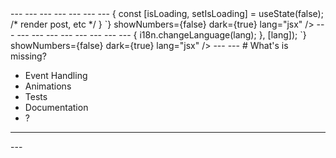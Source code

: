 


<Head>
  <title>React Colocation Evolution</title>
</Head>

<Cover />
---
<Intro />
---
<MyImage src='/img/colocation.png' width={600} />
---
<MyImage src='/img/view.png' width={400} />
---
<MyImage src='/img/domViewTree.png' width={300} />
---
<MyImage src='/img/reactViewTree.png' width={300} />
---
<MyImage src='/img/state.png' width={400} />
---
<CodeSurfer
  title="State Colocation"
  code={`
    const Post = () => {
       const [isLoading, setIsLoading] = useState(false);
       /* render post, etc */
    }
  `}
  showNumbers={false}
  dark={true}
  lang="jsx"
/>
---
<MyImage src='/img/style.png' width={400} />
---
<CodeSurfer
  title="Style Colocation"
  code={`
    const Text = styled.span\`
       font-size: 16px;
       color: red;
    \`
  `}
  showNumbers={false}
  dark={true}
  lang="jsx"
/>
---
<MyImage src='/img/routes.png' width={400} />
---
<CodeSurfer
  title="Route/Navigation Colocation"
  code={`
    class HomeScreen extends React.Component {
      static navigationOptions = {
        title: 'Home',
      };
      /* render function, etc */
    }
  `}
  showNumbers={false}
  dark={true}
  lang="jsx"
  steps={[
    { notes: "Define navigation configuration" },
    { notes: "You can define nested routes, so you can compose them as subapps" }
  ]}
/>
---
<MyImage src='/img/data.png' width={600} />
---
<MyImage src='/img/dataColocation.png' width={600} />
---
<CodeSurfer
  title="Relay Data Colocation"
  code={require('!raw-loader!./RelayFragment.js')}
  showNumbers={false}
  dark={true}
  lang="jsx"
  steps={[
    { notes: "Define which data your component needs" },
  ]}
/>
---
<MyImage src='/img/effects.png' width={600} />
---
<CodeSurfer
  title="Effects Colocation"
  code={`
    useEffect(() => {
      i18n.changeLanguage(lang);
     }, [lang]);
  `}
  showNumbers={false}
  dark={true}
  lang="jsx"
/>
---
<MyImage src='/img/colocation.png' width={600} />
---
# What's is missing?

- Event Handling
- Animations
- Tests
- Documentation
- ?
---
<Thanks />
---
<Feedback />
